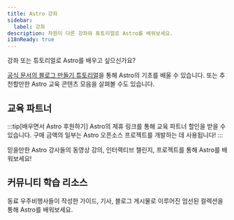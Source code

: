 ```yaml
---
title: Astro 강좌
sidebar:
  label: 강좌
description: 차원이 다른 강좌와 튜토리얼로 Astro를 배워보세요.
i18nReady: true
---
```


강좌 또는 튜토리얼로 Astro를 배우고 싶으신가요?

[공식 문서의 블로그 만들기 튜토리얼](/ko/tutorial/0-introduction/)을 통해 Astro의 기초를 배울 수 있습니다. 또는 추천할만한 Astro 교육 콘텐츠 모음을 살펴볼 수도 있습니다.


## 교육 파트너

:::tip[배우면서 Astro 후원하기]
Astro의 제휴 링크를 통해 교육 파트너 할인을 받을 수 있습니다. 구매 금액의 일부는 Astro 오픈소스 프로젝트를 개발하는 데 사용됩니다!
:::

믿을만한 Astro 강사들의 동영상 강의, 인터랙티브 챌린지, 프로젝트를 통해 Astro를 배워보세요!

<LinkCard
  title="공개적으로 코딩하면서 Astro 배우기"
  href="https://learnastro.dev/?code=ASTRO_PROMO"
  description="Astro가 제공하는 도구 및 기능을 사용하는 방법을 배울 수 있는 150개 이상의 동영상 강의가 포함된 프리미엄 인터랙티브 강좌입니다."
/>

<LinkCard
  title="James Q Quick과 함께 Astro 배우기"
  href="https://scrimba.com/intro-to-astro-c00ar0fi5u?via=astro"
  description="35개의 인터랙티브 Scrimba 강좌를 통해 첫 번째 Astro 사이트를 만들어 보세요. 이 학습 플랫폼에는 동영상 강의와 IDE가 모두 통합되어 있습니다."
/>


## 커뮤니티 학습 리소스

동료 우주비행사들이 작성한 가이드, 기사, 블로그 게시물로 이루어진 엄선된 컬렉션을 통해 Astro를 배워보세요.


<CardGrid>
<LinkCard
  title="Astro Tips"
  href="https://astro-tips.dev/"
  description="고급 지식, 독특하고 실험적인 내용, 커뮤니티에서 작성된 레시피, 튜토리얼 및 빠른 팁을 제공합니다."
/>

<LinkCard
  title="Astro Support Squid"
  href="https://get.supportsquid.ink/"
  description="공개된 Astro 지원 포럼 및 Astro Discord 외부에 있는 지식 창고입니다."
/>
</CardGrid>
